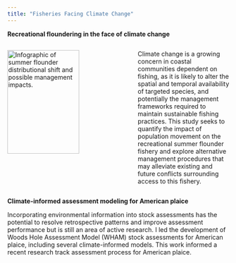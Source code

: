 ```yaml
---
title: "Fisheries Facing Climate Change"
---
```


**Recreational floundering in the face of climate change**

::: columns
::: {.column width="50%"}
![](images/Research_Fluke_Infographic.png "Infographic of summer flounder distributional shift and possible management impacts."){fig-align="center" width="84%"}
:::

::: {.column width="5%"}
\

```{=html}
<!-- an empty Div (with a white space), serving as
a column separator -->
```
:::

::: {.column width="45%"}
Climate change is a growing concern in coastal communities dependent on fishing, as it is likely to alter the spatial and temporal availability of targeted species, and potentially the management frameworks required to maintain sustainable fishing practices. This study seeks to quantify the impact of population movement on the recreational summer flounder fishery and explore alternative management procedures that may alleviate existing and future conflicts surrounding access to this fishery.
:::
:::

**Climate-informed assessment modeling for American plaice**

Incorporating environmental information into stock assessments has the potential to resolve retrospective patterns and improve assessment performance but is still an area of active research. I led the development of Woods Hole Assessment Model (WHAM) stock assessments for American plaice, including several climate-informed models. This work informed a recent research track assessment process for American plaice.
